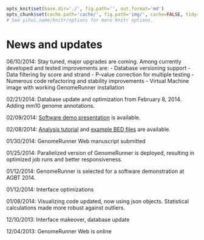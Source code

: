 ```r

opts_knit$set(base.dir='./', fig.path='', out.format='md')
opts_chunk$set(cache.path='cache/', fig.path='img/', cache=FALSE, tidy=TRUE, fig.keep='high', echo=TRUE, dpi=300, out.width=700, prompt=FALSE, comment='##', results='markup', eval=FALSE)
# See yihui.name/knitr/options for more Knitr options.
```

News and updates
========================================================

06/10/2014: Stay tuned, major upgrades are coming. Among currently developed and tested improvements are:
- Database versioning support
- Data filtering by score and strand
- P-value correction for multiple testing
- Numerous code refactoring and stability improvements
- Virtual Machine image with working GenomeRunner installation

02/21/2014: Database update and optimization from February 8, 2014. Adding mm10 genome annotations.

02/09/2014: [Software demo presentation](../figures/Dozmorov_GR_software_demo_2014.pdf) is available.

02/08/2014: [Analysis tutorial](https://github.com/mdozmorov/gwas2bed and https://github.com/mdozmorov/R.genomerunner) and [example BED files](https://github.com/mdozmorov/gwas2bed) are available.

01/30/2014: GenomeRunner Web manuscript submitted

01/25/2014: Parallelized version of GenomeRunner is deployed, resulting in optimized job runs and better responsiveness.

01/12/2014: GenomeRunner is selected for a software demonstration at AGBT 2014.

01/12/2014: Interface optimizations

01/08/2014: Visualizing code updated, now using json objects. Statistical calculations made more robust against outliers.

12/10/2013: Interface makeover, database update

12/04/2013: GenomeRunner Web is online